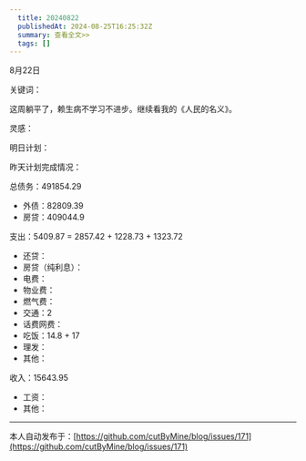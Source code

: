 ```yaml
---
  title: 20240822
  publishedAt: 2024-08-25T16:25:32Z
  summary: 查看全文>>
  tags: []
---
```


8月22日 

关键词：

这周躺平了，赖生病不学习不进步。继续看我的《人民的名义》。

灵感：

明日计划：

昨天计划完成情况：

总债务：491854.29
- 外债：82809.39
- 房贷：409044.9

支出：5409.87 = 2857.42 + 1228.73 + 1323.72
- 还贷：
- 房贷（纯利息）：
- 电费：
- 物业费：
- 燃气费：
- 交通：2
- 话费网费：
- 吃饭：14.8 + 17
- 理发：
- 其他：

收入：15643.95
- 工资：
- 其他：


---
本人自动发布于：[https://github.com/cutByMine/blog/issues/171](https://github.com/cutByMine/blog/issues/171)
